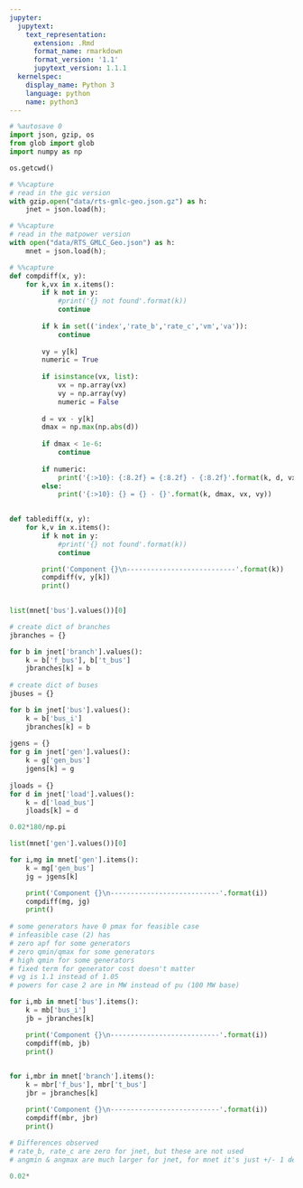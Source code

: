 ```yaml
---
jupyter:
  jupytext:
    text_representation:
      extension: .Rmd
      format_name: rmarkdown
      format_version: '1.1'
      jupytext_version: 1.1.1
  kernelspec:
    display_name: Python 3
    language: python
    name: python3
---
```


```python
# %autosave 0
import json, gzip, os
from glob import glob
import numpy as np
```

```python
os.getcwd()
```

```python
# %%capture
# read in the gic version
with gzip.open("data/rts-gmlc-geo.json.gz") as h:
    jnet = json.load(h); 
```

```python
# %%capture
# read in the matpower version
with open("data/RTS_GMLC_Geo.json") as h:
    mnet = json.load(h); 
```

```python
# %%capture
def compdiff(x, y):
    for k,vx in x.items():
        if k not in y:
            #print('{} not found'.format(k))
            continue
            
        if k in set(('index','rate_b','rate_c','vm','va')):
            continue
        
        vy = y[k]
        numeric = True
        
        if isinstance(vx, list):
            vx = np.array(vx)
            vy = np.array(vy)
            numeric = False
        
        d = vx - y[k]
        dmax = np.max(np.abs(d))
        
        if dmax < 1e-6:
            continue
            
        if numeric:
            print('{:>10}: {:8.2f} = {:8.2f} - {:8.2f}'.format(k, d, vx, vy))
        else:
            print('{:>10}: {} = {} - {}'.format(k, dmax, vx, vy))

        
def tablediff(x, y):
    for k,v in x.items():
        if k not in y:
            #print('{} not found'.format(k))
            continue

        print('Component {}\n---------------------------'.format(k))
        compdiff(v, y[k])
        print()
        
```

```python
list(mnet['bus'].values())[0]
```

```python
# create dict of branches
jbranches = {}

for b in jnet['branch'].values():
    k = b['f_bus'], b['t_bus']
    jbranches[k] = b
    
# create dict of buses
jbuses = {}

for b in jnet['bus'].values():
    k = b['bus_i']
    jbranches[k] = b
    
jgens = {}
for g in jnet['gen'].values():
    k = g['gen_bus']
    jgens[k] = g
    
jloads = {}
for d in jnet['load'].values():
    k = d['load_bus']
    jloads[k] = d
```

```python
0.02*180/np.pi
```

```python
list(mnet['gen'].values())[0]
```

```python
for i,mg in mnet['gen'].items():
    k = mg['gen_bus']
    jg = jgens[k]              

    print('Component {}\n---------------------------'.format(i))
    compdiff(mg, jg)
    print()
    
# some generators have 0 pmax for feasible case
# infeasible case (2) has
# zero apf for some generators
# zero qmin/qmax for some generators
# high qmin for some generators
# fixed term for generator cost doesn't matter
# vg is 1.1 instead of 1.05
# powers for case 2 are in MW instead of pu (100 MW base)

```

```python
for i,mb in mnet['bus'].items():
    k = mb['bus_i']
    jb = jbranches[k]              

    print('Component {}\n---------------------------'.format(i))
    compdiff(mb, jb)
    print()
    
```

```python
for i,mbr in mnet['branch'].items():
    k = mbr['f_bus'], mbr['t_bus']
    jbr = jbranches[k]              

    print('Component {}\n---------------------------'.format(i))
    compdiff(mbr, jbr)
    print()
    
# Differences observed
# rate_b, rate_c are zero for jnet, but these are not used
# angmin & angmax are much larger for jnet, for mnet it's just +/- 1 degree
```

```python
0.02*
```
